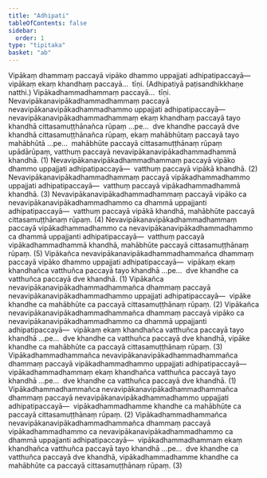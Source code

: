 ```yaml
---
title: "Adhipati"
tableOfContents: false
sidebar:
  order: 1
type: "tipitaka"
basket: "ab"
---
```



<DynamicBreadcrumb />

<Division number="62">

<Paragraph number="2189">
Vipākaṃ dhammaṃ paccayā vipāko dhammo uppajjati adhipatipaccayā—  vipākaṃ ekaṃ khandhaṃ paccayā…  tīṇi. (Adhipatiyā paṭisandhikkhaṇe natthi.)

</Paragraph>
</Division>

<Paragraph number="2190" type="center">
Vipākadhammadhammaṃ paccayā…  tīṇi.


</Paragraph>

<Paragraph number="2191">
Nevavipākanavipākadhammadhammaṃ paccayā nevavipākanavipākadhammadhammo uppajjati adhipatipaccayā—  nevavipākanavipākadhammadhammaṃ ekaṃ khandhaṃ paccayā tayo khandhā cittasamuṭṭhānañca rūpaṃ …pe…  dve khandhe paccayā dve khandhā cittasamuṭṭhānañca rūpaṃ, ekaṃ mahābhūtaṃ paccayā tayo mahābhūtā …pe…  mahābhūte paccayā cittasamuṭṭhānaṃ rūpaṃ upādārūpaṃ, vatthuṃ paccayā nevavipākanavipākadhammadhammā khandhā. (1)
</Paragraph>

<Paragraph number="2192">
Nevavipākanavipākadhammadhammaṃ paccayā vipāko dhammo uppajjati adhipatipaccayā—  vatthuṃ paccayā vipākā khandhā. (2)
</Paragraph>

<Paragraph number="2193">
Nevavipākanavipākadhammadhammaṃ paccayā vipākadhammadhammo uppajjati adhipatipaccayā—  vatthuṃ paccayā vipākadhammadhammā khandhā. (3)
</Paragraph>

<Paragraph number="2194">
Nevavipākanavipākadhammadhammaṃ paccayā vipāko ca nevavipākanavipākadhammadhammo ca dhammā uppajjanti adhipatipaccayā—  vatthuṃ paccayā vipākā khandhā, mahābhūte paccayā cittasamuṭṭhānaṃ rūpaṃ. (4)
</Paragraph>

<Paragraph number="2195">
Nevavipākanavipākadhammadhammaṃ paccayā vipākadhammadhammo ca nevavipākanavipākadhammadhammo ca dhammā uppajjanti adhipatipaccayā—  vatthuṃ paccayā vipākadhammadhammā khandhā, mahābhūte paccayā cittasamuṭṭhānaṃ rūpaṃ. (5)
</Paragraph>

<Division number="63">

<Paragraph number="2196">
Vipākañca nevavipākanavipākadhammadhammañca dhammaṃ paccayā vipāko dhammo uppajjati adhipatipaccayā—  vipākaṃ ekaṃ khandhañca vatthuñca paccayā tayo khandhā …pe…  dve khandhe ca vatthuñca paccayā dve khandhā. (1)
</Paragraph>

<Paragraph number="2197">
Vipākañca nevavipākanavipākadhammadhammañca dhammaṃ paccayā nevavipākanavipākadhammadhammo uppajjati adhipatipaccayā—  vipāke khandhe ca mahābhūte ca paccayā cittasamuṭṭhānaṃ rūpaṃ. (2)
</Paragraph>

<Paragraph number="2198">
Vipākañca nevavipākanavipākadhammadhammañca dhammaṃ paccayā vipāko ca nevavipākanavipākadhammadhammo ca dhammā uppajjanti adhipatipaccayā—  vipākaṃ ekaṃ khandhañca vatthuñca paccayā tayo khandhā …pe…  dve khandhe ca vatthuñca paccayā dve khandhā, vipāke khandhe ca mahābhūte ca paccayā cittasamuṭṭhānaṃ rūpaṃ. (3)
</Paragraph>

</Division>
<Division number="64">

<Paragraph number="2199">
Vipākadhammadhammañca nevavipākanavipākadhammadhammañca dhammaṃ paccayā vipākadhammadhammo uppajjati adhipatipaccayā—  vipākadhammadhammaṃ ekaṃ khandhañca vatthuñca paccayā tayo khandhā …pe…  dve khandhe ca vatthuñca paccayā dve khandhā. (1)
</Paragraph>

<Paragraph number="2200">
Vipākadhammadhammañca nevavipākanavipākadhammadhammañca dhammaṃ paccayā nevavipākanavipākadhammadhammo uppajjati adhipatipaccayā—  vipākadhammadhamme khandhe ca mahābhūte ca paccayā cittasamuṭṭhānaṃ rūpaṃ. (2)
</Paragraph>

<Paragraph number="2201">
Vipākadhammadhammañca nevavipākanavipākadhammadhammañca dhammaṃ paccayā vipākadhammadhammo ca nevavipākanavipākadhammadhammo ca dhammā uppajjanti adhipatipaccayā—  vipākadhammadhammaṃ ekaṃ khandhañca vatthuñca paccayā tayo khandhā …pe…  dve khandhe ca vatthuñca paccayā dve khandhā, vipākadhammadhamme khandhe ca mahābhūte ca paccayā cittasamuṭṭhānaṃ rūpaṃ. (3)
</Paragraph>
</Division>